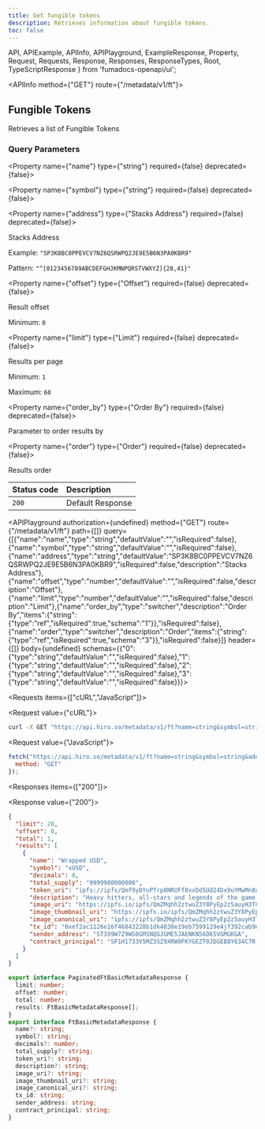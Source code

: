 ```yaml
---
title: Get fungible tokens
description: Retrieves information about fungible tokens.
toc: false
---
```


  API,
  APIExample,
  APIInfo,
  APIPlayground,
  ExampleResponse,
  Property,
  Request,
  Requests,
  Response,
  Responses,
  ResponseTypes,
  Root,
  TypeScriptResponse
} from 'fumadocs-openapi/ui';

<Root>

<API>

<APIInfo method={"GET"} route={"/metadata/v1/ft"}>

## Fungible Tokens

Retrieves a list of Fungible Tokens

### Query Parameters

<Property name={"name"} type={"string"} required={false} deprecated={false}>

</Property>

<Property name={"symbol"} type={"string"} required={false} deprecated={false}>

</Property>

<Property name={"address"} type={"Stacks Address"} required={false} deprecated={false}>

Stacks Address

<span>Example: `"SP3K8BC0PPEVCV7NZ6QSRWPQ2JE9E5B6N3PA0KBR9"`</span>

<span>Pattern: `"^[0123456789ABCDEFGHJKMNPQRSTVWXYZ]{28,41}"`</span>

</Property>

<Property name={"offset"} type={"Offset"} required={false} deprecated={false}>

Result offset

<span>Minimum: `0`</span>

</Property>

<Property name={"limit"} type={"Limit"} required={false} deprecated={false}>

Results per page

<span>Minimum: `1`</span>

<span>Maximum: `60`</span>

</Property>

<Property name={"order_by"} type={"Order By"} required={false} deprecated={false}>

Parameter to order results by

</Property>

<Property name={"order"} type={"Order"} required={false} deprecated={false}>

Results order

</Property>

| Status code | Description |
| :------ | :------ |
| `200` | Default Response |

<APIPlayground authorization={undefined} method={"GET"} route={"/metadata/v1/ft"} path={[]} query={[{"name":"name","type":"string","defaultValue":"","isRequired":false},{"name":"symbol","type":"string","defaultValue":"","isRequired":false},{"name":"address","type":"string","defaultValue":"SP3K8BC0PPEVCV7NZ6QSRWPQ2JE9E5B6N3PA0KBR9","isRequired":false,"description":"Stacks Address"},{"name":"offset","type":"number","defaultValue":"","isRequired":false,"description":"Offset"},{"name":"limit","type":"number","defaultValue":"","isRequired":false,"description":"Limit"},{"name":"order_by","type":"switcher","description":"Order By","items":{"string":{"type":"ref","isRequired":true,"schema":"1"}},"isRequired":false},{"name":"order","type":"switcher","description":"Order","items":{"string":{"type":"ref","isRequired":true,"schema":"3"}},"isRequired":false}]} header={[]} body={undefined} schemas={{"0":{"type":"string","defaultValue":"","isRequired":false},"1":{"type":"string","defaultValue":"","isRequired":false},"2":{"type":"string","defaultValue":"","isRequired":false},"3":{"type":"string","defaultValue":"","isRequired":false}}}>

</APIPlayground>

</APIInfo>

<APIExample>

<Requests items={["cURL","JavaScript"]}>

<Request value={"cURL"}>

```bash
curl -X GET "https://api.hiro.so/metadata/v1/ft?name=string&symbol=string&address=SP3K8BC0PPEVCV7NZ6QSRWPQ2JE9E5B6N3PA0KBR9&offset=0&limit=1&order_by=name&order=asc"
```

</Request>

<Request value={"JavaScript"}>

```js
fetch("https://api.hiro.so/metadata/v1/ft?name=string&symbol=string&address=SP3K8BC0PPEVCV7NZ6QSRWPQ2JE9E5B6N3PA0KBR9&offset=0&limit=1&order_by=name&order=asc", {
  method: "GET"
});
```

</Request>

</Requests>

<Responses items={["200"]}>

<Response value={"200"}>

<ResponseTypes>

<ExampleResponse>

```json
{
  "limit": 20,
  "offset": 0,
  "total": 1,
  "results": [
    {
      "name": "Wrapped USD",
      "symbol": "xUSD",
      "decimals": 8,
      "total_supply": "9999980000000",
      "token_uri": "ipfs://ipfs/Qmf9yDYuPTrp8NRUFf8xxDd5Ud24Dx9uYMwMn8o8G2cWPW/12200.json",
      "description": "Heavy hitters, all-stars and legends of the game join forces to create a collection of unique varsity jackets",
      "image_uri": "https://ipfs.io/ipfs/QmZMqhh2ztwuZ3Y8PyEp2z5auyH3TCm3nnr5ZfjjgDjd5q/12199.png",
      "image_thumbnail_uri": "https://ipfs.io/ipfs/QmZMqhh2ztwuZ3Y8PyEp2z5auyH3TCm3nnr5ZfjjgDjd5q/12199.png",
      "image_canonical_uri": "ipfs://ipfs/QmZMqhh2ztwuZ3Y8PyEp2z5auyH3TCm3nnr5ZfjjgDjd5q/12199.png",
      "tx_id": "0xef2ac1126e16f46843228b1dk4830e19eb7599129e4jf392cab9e65ae83a45c0",
      "sender_address": "ST399W7Z9WS0GMSNQGJGME5JAENKN56D65VGMGKGA",
      "contract_principal": "SP1H1733V5MZ3SZ9XRW9FKYGEZT0JDGEB8Y634C7R.miamicoin-token-v2"
    }
  ]
}
```

</ExampleResponse>

<TypeScriptResponse>

```ts
export interface PaginatedFtBasicMetadataResponse {
  limit: number;
  offset: number;
  total: number;
  results: FtBasicMetadataResponse[];
}
export interface FtBasicMetadataResponse {
  name?: string;
  symbol?: string;
  decimals?: number;
  total_supply?: string;
  token_uri?: string;
  description?: string;
  image_uri?: string;
  image_thumbnail_uri?: string;
  image_canonical_uri?: string;
  tx_id: string;
  sender_address: string;
  contract_principal: string;
}
```

</TypeScriptResponse>

</ResponseTypes>

</Response>

</Responses>

</APIExample>

</API>

</Root>
